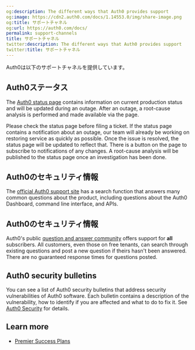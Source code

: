 ```yaml
---
og:description: The different ways that Auth0 provides support
og:image: https://cdn2.auth0.com/docs/1.14553.0/img/share-image.png
og:title: サポートチャネル
og:url: https://auth0.com/docs/
permalink: support-channels
title: サポートチャネル
twitter:description: The different ways that Auth0 provides support
twitter:title: サポートチャネル
---
```


Auth0は以下のサポートチャネルを提供しています。

## Auth0ステータス

The [Auth0 status page](https://status.auth0.com) contains information on current production status and will be updated during an outage. After an outage, a root-cause analysis is performed and made available via the page.

Please check the status page before filing a ticket. If the status page contains a notification about an outage, our team will already be working on restoring service as quickly as possible. Once the issue is resolved, the status page will be updated to reflect that. There is a button on the page to subscribe to notifications of any changes. A root-cause analysis will be published to the status page once an investigation has been done.

## Auth0のセキュリティ情報

The [official Auth0 support site](https://support.auth0.com/) has a search function that answers many common questions about the product, including questions about the <Tooltip tip="Auth0 Dashboard: Auth0's main product to configure your services." cta="View Glossary" href="/docs/glossary?term=Auth0+Dashboard">Auth0 Dashboard</Tooltip>, command line interface, and APIs.

## Auth0のセキュリティ情報

Auth0's public [question and answer community](https://community.auth0.com/) offers support for **all** subscribers. All customers, even those on free tenants, can search through existing questions and post a new question if theirs hasn't been answered. There are no guaranteed response times for questions posted.

## Auth0 security bulletins

You can see a list of Auth0 security bulletins that address security vulnerabilities of Auth0 software. Each bulletin contains a description of the vulnerability, how to identify if you are affected and what to do to fix it. See [Auth0 Security](/docs/secure) for details.

## Learn more

* [Premier Success Plans](/docs/troubleshoot/customer-support/support-plans)
